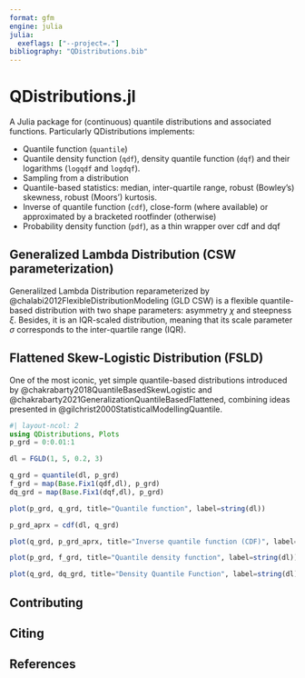 ```yaml
---
format: gfm
engine: julia
julia:
  exeflags: ["--project=."]
bibliography: "QDistributions.bib"
---
```


# QDistributions.jl

A Julia package for (continuous) quantile distributions and associated functions. Particularly QDistributions implements:

- Quantile function (`quantile`)
- Quantile density function (`qdf`), density quantile function (`dqf`) and their logarithms (`logqdf` and `logdqf`).
- Sampling from a distribution 
- Quantile-based statistics: median, inter-quartile range, robust (Bowley's) skewness, robust (Moors') kurtosis. 
- Inverse of quantile function (`cdf`), close-form (where available) or approximated by a bracketed rootfinder (otherwise)
- Probability density function (`pdf`), as a thin wrapper over cdf and dqf

## Generalized Lambda Distribution (CSW parameterization)

Generalilzed Lambda Distribution reparameterized by @chalabi2012FlexibleDistributionModeling (GLD CSW) is a flexible quantile-based distribution with two shape parameters: asymmetry $\chi$ and steepness $\xi$. Besides, it is an IQR-scaled distribution, meaning that its scale parameter $\sigma$ corresponds to the inter-quartile range (IQR).

## Flattened Skew-Logistic Distribution (FSLD)

One of the most iconic, yet simple quantile-based distributions introduced by @chakrabarty2018QuantileBasedSkewLogistic and @chakrabarty2021GeneralizationQuantileBasedFlattened, combining ideas presented in @gilchrist2000StatisticalModellingQuantile.


```julia
#| layout-ncol: 2
using QDistributions, Plots
p_grd = 0:0.01:1

dl = FGLD(1, 5, 0.2, 3)

q_grd = quantile(dl, p_grd)
f_grd = map(Base.Fix1(qdf,dl), p_grd)
dq_grd = map(Base.Fix1(dqf,dl), p_grd)

plot(p_grd, q_grd, title="Quantile function", label=string(dl))

```

```julia

p_grd_aprx = cdf(dl, q_grd)

plot(q_grd, p_grd_aprx, title="Inverse quantile function (CDF)", label=string(dl))
```


```julia

plot(p_grd, f_grd, title="Quantile density function", label=string(dl))
```

```julia

plot(q_grd, dq_grd, title="Density Quantile Function", label=string(dl))
```


## Contributing

## Citing

## References
